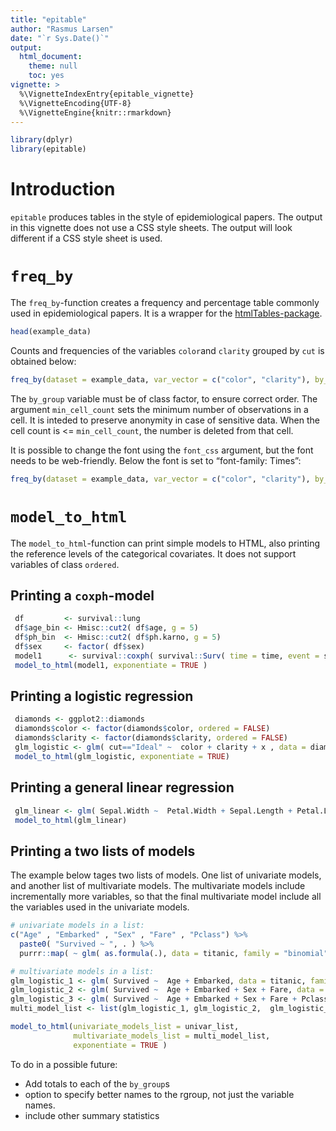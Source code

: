```yaml
---
title: "epitable"
author: "Rasmus Larsen"
date: "`r Sys.Date()`"
output:
  html_document:
    theme: null
    toc: yes
vignette: >
  %\VignetteIndexEntry{epitable_vignette}
  %\VignetteEncoding{UTF-8}
  %\VignetteEngine{knitr::rmarkdown}
---
```

```r
library(dplyr)
library(epitable)
```

# Introduction
`epitable` produces tables in the style of epidemiological papers. The output in this vignette does not use a CSS style sheets. The output will look different if a CSS style sheet is used. 


# `freq_by`
The `freq_by`-function creates a frequency and percentage table commonly used in
epidemiological papers. It is a wrapper for the [htmlTables-package](https://cran.r-project.org/package=htmlTable).

```r
head(example_data)
```

Counts and frequencies of the variables `color`and `clarity` grouped by `cut` is obtained below:
```r
freq_by(dataset = example_data, var_vector = c("color", "clarity"), by_group = "cut" )
```

The `by_group` variable must be of class factor, to ensure correct order. The argument `min_cell_count` sets the minimum number of observations in a cell. It is inteded to preserve anonymity in case of sensitive data. When the cell count is <= `min_cell_count`, the number is deleted from that cell. 

It is possible to change the font using the `font_css` argument, but the font needs to be web-friendly. Below the font is set to "font-family: Times":
```r
freq_by(dataset = example_data, var_vector = c("color", "clarity"), by_group = "cut", font_css = "font-family: Times" )
```


# `model_to_html`

The `model_to_html`-function can print simple models to HTML, also printing the reference levels of the categorical covariates. It does not support variables of class `ordered`. 

## Printing a `coxph`-model

```r
 df         <- survival::lung
 df$age_bin <- Hmisc::cut2( df$age, g = 5)
 df$ph_bin  <- Hmisc::cut2( df$ph.karno, g = 5)
 df$sex     <- factor( df$sex)
 model1      <- survival::coxph( survival::Surv( time = time, event = status==1) ~ age_bin + factor(sex) + ph_bin + wt.loss, data = df )
 model_to_html(model1, exponentiate = TRUE )
```


## Printing a logistic regression

```r
 diamonds <- ggplot2::diamonds
 diamonds$color <- factor(diamonds$color, ordered = FALSE)
 diamonds$clarity <- factor(diamonds$clarity, ordered = FALSE)
 glm_logistic <- glm( cut=="Ideal" ~  color + clarity + x , data = diamonds, family = "binomial")
 model_to_html(glm_logistic, exponentiate = TRUE)
```


## Printing a general linear regression

```r
 glm_linear <- glm( Sepal.Width ~  Petal.Width + Sepal.Length + Petal.Length +  Species, data = iris)
 model_to_html(glm_linear) 
```


## Printing a two lists of models

The example below tages two lists of models. One list of univariate models, and another list of multivariate models. The multivariate models include incrementally more variables, so that the final multivariate model include all the variables used in the univariate models.

```r
# univariate models in a list:
c("Age" , "Embarked" , "Sex" , "Fare" , "Pclass") %>%
  paste0( "Survived ~ ", . ) %>%
  purrr::map( ~ glm( as.formula(.), data = titanic, family = "binomial" )) -> univar_list

# multivariate models in a list:
glm_logistic_1 <- glm( Survived ~  Age + Embarked, data = titanic, family = "binomial")
glm_logistic_2 <- glm( Survived ~  Age + Embarked + Sex + Fare, data = titanic, family = "binomial")
glm_logistic_3 <- glm( Survived ~  Age + Embarked + Sex + Fare + Pclass, data = titanic, family = "binomial")
multi_model_list <- list(glm_logistic_1, glm_logistic_2,  glm_logistic_3 )

model_to_html(univariate_models_list = univar_list,
              multivariate_models_list = multi_model_list,
              exponentiate = TRUE ) 

```









To do in a possible future:

* Add totals to each of the `by_group`s
* option to specify better names to the rgroup, not just the variable names.
* include other summary statistics








